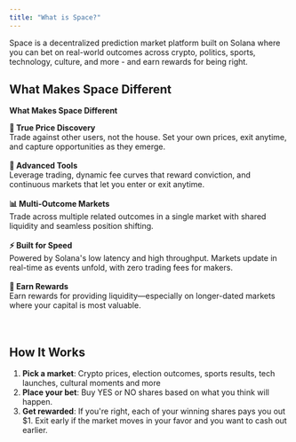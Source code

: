```yaml
---
title: "What is Space?"
---
```


Space is a decentralized prediction market platform built on Solana where you can bet on real-world outcomes across crypto, politics, sports, technology, culture, and more - and earn rewards for being right.
<Panel>
## **What Makes Space Different**
**What Makes Space Different**

**🎯 True Price Discovery**\
Trade against other users, not the house. Set your own prices, exit anytime, and capture opportunities as they emerge.\
\
**🔧 Advanced Tools**\
Leverage trading, dynamic fee curves that reward conviction, and continuous markets that let you enter or exit anytime.\
\
**📊 Multi-Outcome Markets**\
Trade across multiple related outcomes in a single market with shared liquidity and seamless position shifting.\
\
**⚡ Built for Speed**\
Powered by Solana's low latency and high throughput. Markets update in real-time as events unfold, with zero trading fees for makers.\
\
**💎 Earn Rewards**\
Earn rewards for providing liquidity—especially on longer-dated markets where your capital is most valuable.\
</Panel>
\
\
<Panel>
## **How It Works**

1. **Pick a market**: Crypto prices, election outcomes, sports results, tech launches, cultural moments and more
2. **Place your bet**: Buy YES or NO shares based on what you think will happen.
3. **Get rewarded**: If you're right, each of your winning shares pays you out \$1. Exit early if the market moves in your favor and you want to cash out earlier.
</Panel>
